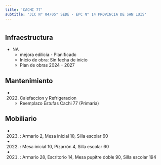 ```yaml
---
title: 'CACHI 77'
subtitle: 'JIC N° 04/05° SEDE - EPC N° 14 PROVINCIA DE SAN LUIS'
---
```


#
## Infraestructura

* NA 
    + mejora edilicia - Planificado 
    + Inicio de obra: Sin fecha de inicio 
    + Plan de obras 2024 - 2027 






## Mantenimiento

*  (2022) Calefaccion y Refrigeracion 
    + Reemplazo Estufas Cachi 77 (Primaria)





## Mobiliario

*  (2023) : Armario 2, Mesa inicial 10, Silla escolar 60 

*  (2022) : Mesa inicial 10, Pizarrón 4, Silla escolar 60 

*  (2021) : Armario 28, Escritorio 14, Mesa pupitre doble 90, Silla escolar 194 



